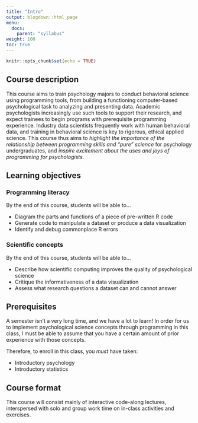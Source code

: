 ```yaml
---
title: "Intro"
output: blogdown::html_page
menu:
  docs:
    parent: "syllabus"
weight: 100
toc: true
---
```


```r
knitr::opts_chunk$set(echo = TRUE)
```

## Course description

This course aims to train psychology majors to conduct behavioral science using programming tools, from building a functioning computer-based psychological task to analyzing and presenting data. Academic psychologists increasingly use such tools to support their research, and expect trainees to begin programs with prerequisite programming experience. Industry data scientists frequently work with human behavioral data, and training in behavioral science is key to rigorous, ethical applied science. This course thus aims to _highlight the importance of the relationship between programming skills and "pure" science_ for psychology undergraduates, and _inspire excitement about the uses and joys of programming for psychologists._

## Learning objectives

### Programming literacy

By the end of this course, students will be able to…

- Diagram the parts and functions of a piece of pre-written R code
- Generate code to manipulate a dataset or produce a data visualization
- Identify and debug commonplace R errors

### Scientific concepts 

By the end of this course, students will be able to…

- Describe how scientific computing improves the quality of psychological science
- Critique the informativeness of a data visualization
- Assess what research questions a dataset can and cannot answer

## Prerequisites

A semester isn't a very long time, and we have a lot to learn! In order for us to implement psychological science concepts through programming in this class, I must be able to assume that you have a certain amount of prior experience with those concepts.

Therefore, to enroll in this class, you _must_ have taken:

- Introductory psychology
- Introductory statistics

## Course format

This course will consist mainly of interactive code-along lectures, interspersed with solo and group work time on in-class activities and exercises.
